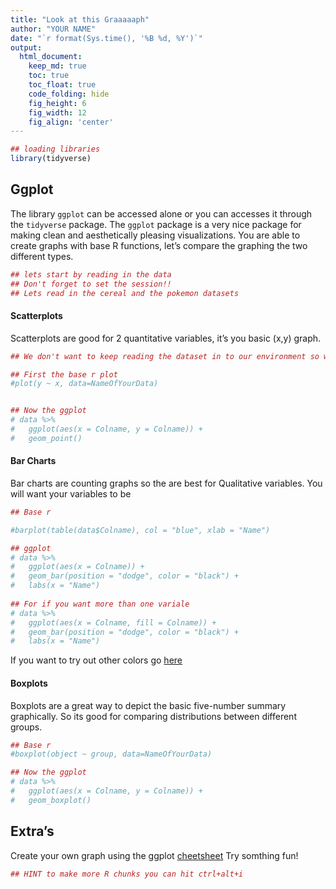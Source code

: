 ```yaml
---
title: "Look at this Graaaaaph"
author: "YOUR NAME"
date: "`r format(Sys.time(), '%B %d, %Y')`"
output:
  html_document:  
    keep_md: true
    toc: true
    toc_float: true
    code_folding: hide
    fig_height: 6
    fig_width: 12
    fig_align: 'center'
---
```



```r
## loading libraries
library(tidyverse)

```

## Ggplot 

The library `ggplot` can be accessed alone or you can accesses it through the `tidyverse` package. The `ggplot` package is a very nice package for making clean and aesthetically pleasing visualizations. You are able to create graphs with base R functions, let's compare the graphing the two different types. 



```r
## lets start by reading in the data 
## Don't forget to set the session!!
## Lets read in the cereal and the pokemon datasets


```

#### Scatterplots 
 
Scatterplots are good for 2 quantitative variables, it's you basic (x,y) graph. 

```r
## We don't want to keep reading the dataset in to our environment so we're going to graph in this chunk.

## First the base r plot 
#plot(y ~ x, data=NameOfYourData)


## Now the ggplot
# data %>% 
#   ggplot(aes(x = Colname, y = Colname)) +
#   geom_point()


```


#### Bar Charts 

Bar charts are counting graphs so the are best for Qualitative variables. You will want your variables to be 


```r
## Base r

#barplot(table(data$Colname), col = "blue", xlab = "Name")

## ggplot 
# data %>%
#   ggplot(aes(x = Colname)) +
#   geom_bar(position = "dodge", color = "black") +
#   labs(x = "Name")
  
## For if you want more than one variale 
# data %>%
#   ggplot(aes(x = Colname, fill = Colname)) +
#   geom_bar(position = "dodge", color = "black") +
#   labs(x = "Name")

```

If you want to try out other colors go [here](http://www.stat.columbia.edu/~tzheng/files/Rcolor.pdf)

#### Boxplots

Boxplots are a great way to depict the basic five-number summary graphically. So its good for comparing distributions between different groups.

```r
## Base r
#boxplot(object ~ group, data=NameOfYourData)

## Now the ggplot
# data %>% 
#   ggplot(aes(x = Colname, y = Colname)) +
#   geom_boxplot()

```



## Extra's 

Create your own graph using the ggplot [cheetsheet](https://rstudio.com/wp-content/uploads/2015/03/ggplot2-cheatsheet.pdf)
Try somthing fun! 


```r
## HINT to make more R chunks you can hit ctrl+alt+i


```



